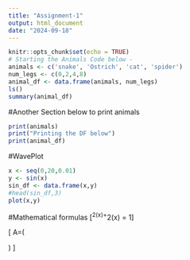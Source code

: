 ```yaml
---
title: "Assignment-1"
output: html_document
date: "2024-09-18"
---
```


```r
knitr::opts_chunk$set(echo = TRUE)
# Starting the Animals Code below -
animals <- c('snake', 'Ostrich', 'cat', 'spider')
num_legs <- c(0,2,4,8)
animal_df <- data.frame(animals, num_legs)
ls()
summary(animal_df)
```

#Another Section below to print animals
```r
print(animals)
print("Printing the DF below")
print(animal_df)
```
#WavePlot
```r
x <- seq(0,20,0.01)
y <- sin(x)
sin_df <- data.frame(x,y)
#head(sin_df,3)
plot(x,y)
```

#Mathematical formulas
\[\sin^2(x)+\cos^2(x) = 1\]

\[ A=\left(\begin{matrix} a_{11} & b_{12} \\ a_{21} & b_{22} \end{matrix}   \right)  \]

